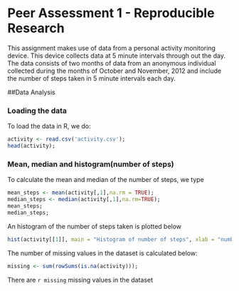 Peer Assessment 1 - Reproducible Research
==============================================================================

This assignment makes use of data from a personal activity monitoring device. This device collects data at 5 minute intervals through out the day. The data consists of two months of data from an anonymous individual collected during the months of October and November, 2012 and include the number of steps taken in 5 minute intervals each day.

##Data Analysis

### Loading the data
To load the data in R, we do:
```r
activity <- read.csv('activity.csv');
head(activity);
```

### Mean, median and histogram(number of steps)

To calculate the mean and median of the number of steps, we type
```r
mean_steps <- mean(activity[,1],na.rm = TRUE); 
median_steps <- median(activity[,1],na.rm=TRUE);
mean_steps; 
median_steps;
```


An histogram of the number of steps taken is plotted below
```r
hist(activity[[1]], main = "Histogram of number of steps", xlab = "number of steps")
```

The number of missing values in the dataset is calculated below:
```r
missing <- sum(rowSums(is.na(activity)));
```
There are `r missing` missing values in the dataset 






